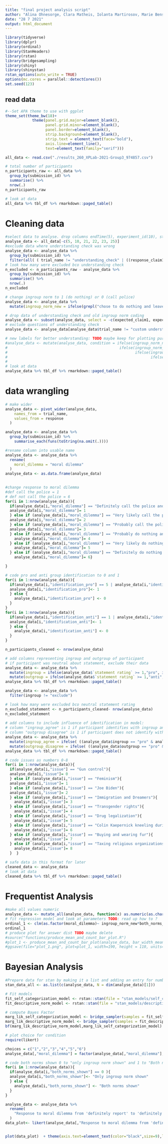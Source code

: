 ```yaml
---
title: "final project analysis script"
author: "Alina Ohnesorge, Clara Matheis, Iolanta Martirosov, Marie Bensien"
date: "28 7 2021"
output: html_document
---
```


```r

library(tidyverse)
library(dplyr)
library(ordinal)
library(StanHeaders)
library(rstan)
library(bridgesampling)
library(shiny)
library(shinystan)
rstan_options(auto_write = TRUE)
options(mc.cores = parallel::detectCores())
set.seed(123)


```

## read data
```r
#--Set APA theme to use with ggplot
theme_set(theme_bw(18)+
            theme(panel.grid.major=element_blank(),
                  panel.grid.minor=element_blank(),
                  panel.border=element_blank(),
                  strip.background=element_blank(),
                  strip.text = element_text(face="bold"),
                  axis.line=element_line(),
                  text=element_text(family="serif")))

all_data <- read.csv("./results_260_XPLab-2021-Group3_974857.csv")

# total number of participants
n_participants_raw <- all_data %>% 
  group_by(submission_id) %>% 
  summarise() %>% 
  nrow(.)  
n_participants_raw

# look at data
all_data %>% tbl_df %>% rmarkdown::paged_table()
```
# Cleaning data
```r
#select data to analyse. drop columns endTime(5), experiment_id(10), startDate(21), startTime(22), timeSpent(23), trial_number(25)
analyse_data <- all_data[-c(5, 10, 21, 22, 23, 25)]
#exclude data where understanding check was wrong
analyse_data <- analyse_data %>% 
  group_by(submission_id) %>% 
  filter(all( ( trial_name != "understanding_check" | ((response_claim1 == "correct" &  response_claim2 == "incorrect" & response_claim3 == "incorrect" & response_claim4 == "incorrect")))))
# look how many were excluded bco understanding check
n_excluded <- n_participants_raw - analyse_data %>% 
  group_by(submission_id) %>% 
  summarise() %>% 
  nrow(.)  
n_excluded

# change ingroup norm to 1 (do nothing) or 0 (call police)
analyse_data <- analyse_data %>%
  mutate(ingroup_norm_new = ifelse(grepl("chose to do nothing and leave the robber alone.$",ingroup_norm),1,ifelse(grepl("chose to call the police and report the robber.$",ingroup_norm),-1,NA)))

# drop data of understanding check and old ingroup norm coding
analyse_data <- subset(analyse_data, select = -c(expected_claim1, expected_claim2, expected_claim3, expected_claim4, response_claim1, response_claim2, response_claim3, response_claim4, ingroup_norm))
# exclude questions of understanding check
analyse_data <- analyse_data[analyse_data$trial_name != "custom understanding check", ]

# new labels for better understanding: TODO maybe keep for plotting purposes
#analyse_data <- mutate(analyse_data, condition = ifelse(ingroup_norm_new ==0 & both_norms_shown ==0, "Ingroup norm favoured calling police, only ingroup norm shown",
#                                                  ifelse(ingroup_norm_new ==1 & both_norms_shown==0, "Ingroup norm favoured leaving robber alone, only ingroup norm shown",
#                                                         ifelse(ingroup_norm_new ==1 & both_norms_shown==1, "Ingroup norm favoured leaving robber alone, both norms shown",
#                                                                ifelse(ingroup_norm_new ==0 & both_norms_shown ==1,"Ingroup norm favoured calling the police, both norms shown",
#                                                                       NA)))))
# look at data
analyse_data %>% tbl_df %>% rmarkdown::paged_table()
```

# data wrangling
```r
# make wider
analyse_data <- pivot_wider(analyse_data,
    names_from = trial_name,
    values_from = response
  )

analyse_data <- analyse_data %>% 
  group_by(submission_id) %>%
    summarise_each(funs(toString(na.omit(.))))

#rename column into usable name
analyse_data <- analyse_data %>%
  rename(
    moral_dilemma = "moral dilemma"
  )
analyse_data <- as.data.frame(analyse_data)

    
#change response to moral dilemma
#def call the police = 1
# def not call the police = 6
for(i in 1:nrow(analyse_data)){
  if(analyse_data[i,"moral_dilemma"] == "Definitely call the police and report the robber"){
  analyse_data[i,"moral_dilemma"]= 1
  } else if (analyse_data[i,"moral_dilemma"] == "Very likely call the police and report the robber"){
  analyse_data[i,"moral_dilemma"]= 2
  } else if (analyse_data[i,"moral_dilemma"] == "Probably call the police and report the robber"){
  analyse_data[i,"moral_dilemma"]= 3
  } else if (analyse_data[i,"moral_dilemma"] == "Probably do nothing and the leave the robber alone"){
    analyse_data[i,"moral_dilemma"]= 4
  } else if (analyse_data[i,"moral_dilemma"] == "Very likely do nothing and the leave the robber alone"){
    analyse_data[i,"moral_dilemma"]= 5
  } else if (analyse_data[i,"moral_dilemma"] == "Definitely do nothing and leave the robber alone"){
    analyse_data[i,"moral_dilemma"]= 6}

}

# code pro and anti group identification to 0 and 1
for(i in 1:nrow(analyse_data)){
  if(analyse_data[i,"identification_pro"] == 5 | analyse_data[i,"identification_pro"] == 6 | analyse_data[i,"identification_pro"] == 7){
  analyse_data[i,"identification_pro"]<- 1
  } else {
    analyse_data[i,"identification_pro"] <- 0 
  }
}
for(i in 1:nrow(analyse_data)){
  if(analyse_data[i,"identification_anti"] == 1 | analyse_data[i,"identification_anti"] == 2 | analyse_data[i,"identification_anti"] == 3){
  analyse_data[i,"identification_anti"]<- 1
  } else {
    analyse_data[i,"identification_anti"] <- 0 
  }
}

n_participants_cleaned <- nrow(analyse_data)

# add columns representing ingroup and outgroup of participant
# if participant was neutral about statement, exclude their data
analyse_data <- analyse_data %>%
  mutate(ingroup = ifelse(analyse_data$`statement rating` >= 1,"pro", ifelse(analyse_data$`statement rating` < 0, "anti", "exclude"))) %>%
  mutate(outgroup = ifelse(analyse_data$`statement rating` >= 1,"anti", ifelse(analyse_data$`statement rating` < 0, "pro", "exclude")))
analyse_data %>% tbl_df %>% rmarkdown::paged_table()

analyse_data <- analyse_data %>%
  filter(ingroup != "exclude")

# look how many were excluded bco neutral statement rating
n_excluded_statement <- n_participants_cleaned- nrow(analyse_data) 
n_excluded_statement
  
# add columns to include influence of identification in model:
# column "ingroup_agree" is 1 if participant identifies with ingroup and 0 if not 
# column "outgroup disagree" is 1 if participant does not identify with outgroup and 1 otherwise
analyse_data <- analyse_data %>%
  mutate(ingroup_agree = ifelse( ((analyse_data$ingroup == "pro" & analyse_data$identification_pro == 1) | (analyse_data$ingroup == "anti" & analyse_data$identification_anti == 1)), 1, 0)) %>%
  mutate(outgroup_disagree = ifelse( ((analyse_data$outgroup == "pro" & analyse_data$identification_pro == 0) | (analyse_data$outgroup == "anti" & analyse_data$identification_anti == 0)), 1, 0))
analyse_data %>% tbl_df %>% rmarkdown::paged_table()

# code issues as numbers 0-8
for(i in 1:nrow(analyse_data)){
  if(analyse_data[i,"issue"] == "Gun control"){
  analyse_data[i,"issue"]= 0
  } else if (analyse_data[i,"issue"] == "Feminism"){
  analyse_data[i,"issue"]= 1
  } else if (analyse_data[i,"issue"] == "Joe Biden"){
  analyse_data[i,"issue"]= 2
  } else if (analyse_data[i,"issue"] == "Immigration and Dreamers"){
    analyse_data[i,"issue"]= 3
  } else if (analyse_data[i,"issue"] == "Transgender rights"){
    analyse_data[i,"issue"]= 4
  } else if (analyse_data[i,"issue"] == "Drug legalization"){
    analyse_data[i,"issue"]= 5
  } else if (analyse_data[i,"issue"] == "Colin Kaepernick kneeling during the national anthem"){
    analyse_data[i,"issue"]= 6
  } else if (analyse_data[i,"issue"] == "Buying and wearing fur"){
    analyse_data[i,"issue"]= 7
  } else if (analyse_data[i,"issue"] == "Taxing religious organizations"){
    analyse_data[i,"issue"]= 8
  }  }

# safe data in this format for later
cleaned_data <- analyse_data
# look at data
cleaned_data %>% tbl_df %>% rmarkdown::paged_table()

```
# Frequentist Analysis
```r
#make all values numeric
analyse_data <- mutate_all(analyse_data, function(x) as.numeric(as.character(x)))
# fit regression model and look at parameters TODO: read up how to ?
ordinal_1 <- clm(as.factor(moral_dilemma)~ ingroup_norm_new*both_norms_shown, data=analyse_data)
ordinal_1
# produce plot for answer dist TODO maybe delete
#source("functions/produce_mean_and_count_bar_plot.R")
#plot_1 <- produce_mean_and_count_bar_plot(analyse_data, bar_width_means=0.5, bar_width_response=0.3)
#ggsave(file="plot_1.png", plot=plot_1, width=190, height = 110, units="mm")  

```
# Bayesian Analysis
```r
#Prepare data for stan by making it a list and adding an entry for number of data points
stan_data_all <- as.list(c(analyse_data, N = dim(analyse_data)[1]))

# Fit models
fit_self_categorization_model <- rstan::stan(file = "stan_models/self_categorization_model.stan", data=stan_data_all, iter=10000, chains=4, seed = 123, control=list(adapt_delta = 0.99))
fit_descriptive_norm_model <- rstan::stan(file = "stan_models/descriptive_norm_model.stan", data=stan_data_all, iter=10000, chains=4, control=list(adapt_delta = 0.99))

# compute Bayes Factor
marg_lik_self_categorization_model <- bridge_sampler(samples = fit_self_categorization_model)
marg_lik_descriptive_norm_model <- bridge_sampler(samples = fit_descriptive_norm_model)
bf(marg_lik_descriptive_norm_model,marg_lik_self_categorization_model)

# plot choice for condition
require(likert)

choices = c("1","2","3","4","5","6")
analyse_data[,"moral_dilemma"] = factor(analyse_data[,"moral_dilemma"], levels=1:6, labels=choices, ordered=TRUE)

# code both norms shown 0 to "only ingroup norm shown" and 1 to "Both norms shown"
for(i in 1:nrow(analyse_data)){
  if(analyse_data[i,"both_norms_shown"] == 0 ){
  analyse_data[i,"both_norms_shown"]<- "Only ingroup norm shown"
  } else {
    analyse_data[i,"both_norms_shown"] <- "Both norms shown"
  }
}

analyse_data <- analyse_data %>%
  rename(
    "Response to moral dilemma from 'definitely report' to 'definitely leave alone'" = "moral_dilemma"
  )
data_plot<- likert(analyse_data[,"Response to moral dilemma from 'definitely report' to 'definitely leave alone'",drop=FALSE],grouping = analyse_data$both_norms_shown)


plot(data_plot)  + theme(axis.text=element_text(color="black",size=9),legend.position="bottom")

```

